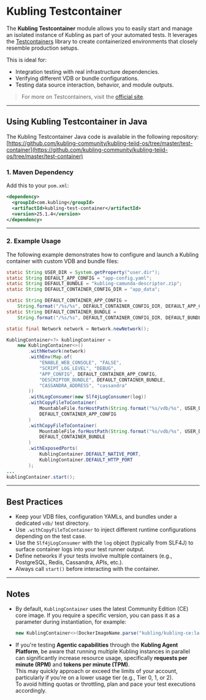 # Kubling Testcontainer

The **Kubling Testcontainer** module allows you to easily start and manage an isolated instance of Kubling as part of your automated tests. It leverages the [Testcontainers](https://www.testcontainers.org/) library to create containerized environments that closely resemble production setups.

This is ideal for:
- Integration testing with real infrastructure dependencies.
- Verifying different VDB or bundle configurations.
- Testing data source interaction, behavior, and module outputs.

> For more on Testcontainers, visit the [official site](https://testcontainers.com).

---

## Using Kubling Testcontainer in Java

The Kubling Testcontainer Java code is available in the following repository:  
[https://github.com/kubling-community/kubling-teiid-os/tree/master/test-container](https://github.com/kubling-community/kubling-teiid-os/tree/master/test-container)

### 1. Maven Dependency

Add this to your `pom.xml`:

```xml
<dependency>
  <groupId>com.kubling</groupId>
  <artifactId>kubling-test-container</artifactId>
  <version>25.1.4</version>
</dependency>
```

---

### 2. Example Usage

The following example demonstrates how to configure and launch a Kubling container with custom VDB and bundle files:

```java
static String USER_DIR = System.getProperty("user.dir");
static String DEFAULT_APP_CONFIG = "app-config.yaml";
static String DEFAULT_BUNDLE = "kubling-camunda-descriptor.zip";
static String DEFAULT_CONTAINER_CONFIG_DIR = "app_data";

static String DEFAULT_CONTAINER_APP_CONFIG =
    String.format("/%s/%s", DEFAULT_CONTAINER_CONFIG_DIR, DEFAULT_APP_CONFIG);
static String DEFAULT_CONTAINER_BUNDLE =
    String.format("/%s/%s", DEFAULT_CONTAINER_CONFIG_DIR, DEFAULT_BUNDLE);

static final Network network = Network.newNetwork();

KublingContainer<?> kublingContainer =
    new KublingContainer<>()
        .withNetwork(network)
        .withEnv(Map.of(
            "ENABLE_WEB_CONSOLE", "FALSE",
            "SCRIPT_LOG_LEVEL", "DEBUG",
            "APP_CONFIG", DEFAULT_CONTAINER_APP_CONFIG,
            "DESCRIPTOR_BUNDLE", DEFAULT_CONTAINER_BUNDLE,
            "CASSANDRA_ADDRESS", "cassandra"
        ))
        .withLogConsumer(new Slf4jLogConsumer(log))
        .withCopyFileToContainer(
            MountableFile.forHostPath(String.format("%s/vdb/%s", USER_DIR, DEFAULT_APP_CONFIG)),
            DEFAULT_CONTAINER_APP_CONFIG
        )
        .withCopyFileToContainer(
            MountableFile.forHostPath(String.format("%s/vdb/%s", USER_DIR, DEFAULT_BUNDLE)),
            DEFAULT_CONTAINER_BUNDLE
        )
        .withExposedPorts(
            KublingContainer.DEFAULT_NATIVE_PORT,
            KublingContainer.DEFAULT_HTTP_PORT
        );
...
kublingContainer.start();        
```

---

## Best Practices

- Keep your VDB files, configuration YAMLs, and bundles under a dedicated `vdb/` test directory.
- Use `.withCopyFileToContainer` to inject different runtime configurations depending on the test case.
- Use the `Slf4jLogConsumer` with the `log` object (typically from SLF4J) to surface container logs into your test runner output.
- Define networks if your tests involve multiple containers (e.g., PostgreSQL, Redis, Cassandra, APIs, etc.).
- Always call `start()` before interacting with the container.

---

## Notes

- By default, `KublingContainer` uses the latest Community Edition (CE) core image. If you require a specific version, 
you can pass it as a parameter during instantiation, for example:  
  ```java
  new KublingContainer<>(DockerImageName.parse("kubling/kubling-ce:latest"))
  ```

- If you're testing **Agentic capabilities** through the **Kubling Agent Platform**, be aware that running multiple Kubling instances in parallel 
can significantly increase resource usage, specifically **requests per minute (RPM)** and **tokens per minute (TPM)**.  
This may quickly approach or exceed the limits of your account, particularly if you're on a lower usage tier (e.g., Tier 0, 1, or 2).  
To avoid hitting quotas or throttling, plan and pace your test executions accordingly.
